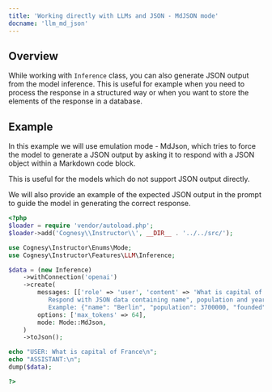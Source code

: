 ---
title: 'Working directly with LLMs and JSON - MdJSON mode'
docname: 'llm_md_json'
---

## Overview

While working with `Inference` class, you can also generate JSON output
from the model inference. This is useful for example when you need to
process the response in a structured way or when you want to store the
elements of the response in a database.

## Example

In this example we will use emulation mode - MdJson, which tries to
force the model to generate a JSON output by asking it to respond
with a JSON object within a Markdown code block.

This is useful for the models which do not support JSON output directly.

We will also provide an example of the expected JSON output in the prompt
to guide the model in generating the correct response.

```php
<?php
$loader = require 'vendor/autoload.php';
$loader->add('Cognesy\\Instructor\\', __DIR__ . '../../src/');

use Cognesy\Instructor\Enums\Mode;
use Cognesy\Instructor\Features\LLM\Inference;

$data = (new Inference)
    ->withConnection('openai')
    ->create(
        messages: [['role' => 'user', 'content' => 'What is capital of France? \
           Respond with JSON data containing name", population and year of founding. \
           Example: {"name": "Berlin", "population": 3700000, "founded": 1237}']],
        options: ['max_tokens' => 64],
        mode: Mode::MdJson,
    )
    ->toJson();

echo "USER: What is capital of France\n";
echo "ASSISTANT:\n";
dump($data);

?>
```
